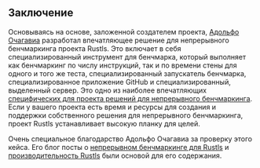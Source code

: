 ## Заключение
Основываясь на основе, заложенной создателем проекта, [Адольфо Очагавиа][aochagavia] разработал впечатляющее решение для непрерывного бенчмаркинга проекта Rustls. Это включает в себя специализированный инструмент для бенчмарка, который выполняет как бенчмаркинг по числу инструкций, так и по времени стены для одного и того же теста, специализированный запускатель бенчмарка, специализированное приложение GitHub и специализированный, выделенный сервер. Это одно из наиболее впечатляющих [специфических для проекта решений для непрерывного бенчмаркинга][prior art]. Если у вашего проекта есть время и ресурсы для создания и поддержки собственного решения для непрерывного бенчмаркинга, проект Rustls устанавливает высокую планку для целей.

Очень специальное благодарство Адольфо Очагавиа за проверку этого кейса. Его блог посты о [непрерывном бенчмаркинге для Rustls][Continuous benchmarking for rustls] и [производительность Rustls][rustls performance] были основой для его содержания.

[aochagavia]: https://github.com/aochagavia
[prior art]: /ru/docs/reference/prior-art/#project-specific
[Continuous benchmarking for rustls]: https://ochagavia.nl/blog/continuous-benchmarking-for-rustls/
[rustls performance]: https://www.memorysafety.org/blog/rustls-performance/
